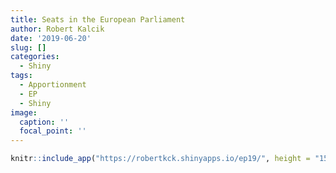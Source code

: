 ```yaml
---
title: Seats in the European Parliament
author: Robert Kalcik
date: '2019-06-20'
slug: []
categories:
  - Shiny
tags:
  - Apportionment
  - EP
  - Shiny
image:
  caption: ''
  focal_point: ''
---
```


```r
knitr::include_app("https://robertkck.shinyapps.io/ep19/", height = "1500px")
```

